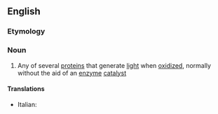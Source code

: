 ==English==

===Etymology===
{{prefix|en|photo|protein}}

===Noun===
{{en-noun}}

# {{lb|en|protein}} Any of several [[protein]]s that generate [[light]] when [[oxidize]]d, normally without the aid of an [[enzyme]] [[catalyst]]

====Translations====
* Italian: {{t+|it|fotoproteina|f}}
